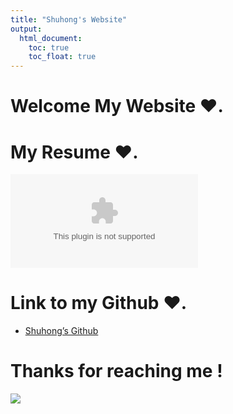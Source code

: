 ```yaml
---
title: "Shuhong's Website"
output: 
  html_document:
    toc: true
    toc_float: true
---
```


# Welcome My Website ❤.

# My Resume ❤.

![](CV/CV_ Updated.docx)

# Link to my Github ❤.

* [Shuhong's Github](https://github.com/ShuhongXiang)

# Thanks for reaching me !

![](images/cat.JPG)
